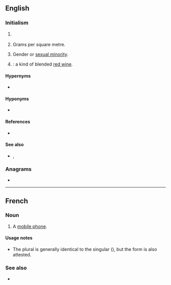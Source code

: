 {{also|gsm}}
==English==

===Initialism===
{{rfc-header|Initialism}}
{{head|en|initialism}}

# {{lb|en|mobile phones}} {{initialism of|[[global|Global]] [[system|System]] [[for|for]] [[mobile|Mobile]] [[communications]]|lang=en}}
# {{lb|en|textiles}} Grams per square metre.
# {{lb|en|LGBT}} Gender or [[sexual minority]].
# {{initialism of|[[grenache]], [[Shiraz]] ([[Syrah]]), [[Mourvèdre]]|lang=en|dot=}}: a kind of blended [[red wine]].

====Hypernyms====
* {{sense|mobile|telecommunications}} {{l|en|2G}}

====Hyponyms====
* {{sense|mobile|telecommunications}} {{l|en|GSM-R}}

====References====
* {{pedia}}

====See also====
* {{sense|mobile|telecommunications}} {{l|en|GPRS}}, {{l|en|PCS}}

===Anagrams===
* {{anagrams|en|GMs|M&Gs|MGS|MSG|SGM|SMG|gms|msg}}

----

==French==

===Noun===
{{fr-noun|m|GSM}}

# {{lb|fr|Belgium}} A [[mobile phone]].

====Usage notes====
* The plural is generally identical to the singular ({{m|fr||GSM}}), but the form {{m|fr|GSMs}} is also attested.

===See also===
* {{l|fr|téléphone portable}}